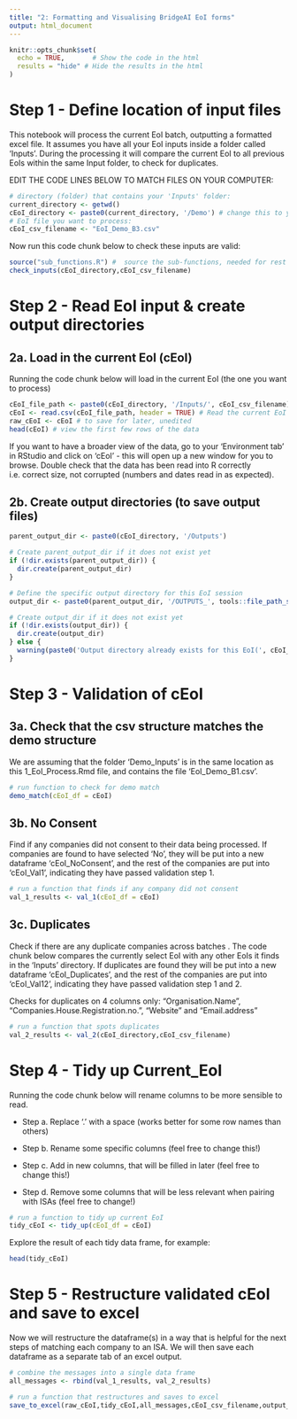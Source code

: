 ```yaml
---
title: "2: Formatting and Visualising BridgeAI EoI forms"
output: html_document
---
```


```r
knitr::opts_chunk$set(
  echo = TRUE,       # Show the code in the html
  results = "hide" # Hide the results in the html
)
```

# Step 1 - Define location of input files

This notebook will process the current EoI batch, outputting a formatted excel file. It assumes you have all your EoI inputs inside a folder called 'Inputs'. During the processing it will compare the current EoI to all previous EoIs within the same Input folder, to check for duplicates.

EDIT THE CODE LINES BELOW TO MATCH FILES ON YOUR COMPUTER:

```r
# directory (folder) that contains your 'Inputs' folder:
current_directory <- getwd()
cEoI_directory <- paste0(current_directory, '/Demo') # change this to your directory
# EoI file you want to process:
cEoI_csv_filename <- "EoI_Demo_B3.csv"
```

Now run this code chunk below to check these inputs are valid:

```r
source("sub_functions.R") #  source the sub-functions, needed for rest of this notebook
check_inputs(cEoI_directory,cEoI_csv_filename)
```

# Step 2 - Read EoI input & create output directories

## 2a. Load in the current EoI (cEoI)

Running the code chunk below will load in the current EoI (the one you want to process)

```r
cEoI_file_path <- paste0(cEoI_directory, '/Inputs/', cEoI_csv_filename) 
cEoI <- read.csv(cEoI_file_path, header = TRUE) # Read the current EoI CSV file into R
raw_cEoI <- cEoI # to save for later, unedited
head(cEoI) # view the first few rows of the data
```

If you want to have a broader view of the data, go to your 'Environment tab' in RStudio and click on 'cEoI' - this will open up a new window for you to browse. Double check that the data has been read into R correctly i.e. correct size, not corrupted (numbers and dates read in as expected).

## 2b. Create output directories (to save output files)

```r

parent_output_dir <- paste0(cEoI_directory, '/Outputs') 

# Create parent_output_dir if it does not exist yet
if (!dir.exists(parent_output_dir)) { 
  dir.create(parent_output_dir)
}

# Define the specific output directory for this EoI session
output_dir <- paste0(parent_output_dir, '/OUTPUTS_', tools::file_path_sans_ext(basename(cEoI_csv_filename)))

# Create output_dir if it does not exist yet
if (!dir.exists(output_dir)) {
  dir.create(output_dir)
} else {
  warning(paste0('Output directory already exists for this EoI(', cEoI_csv_filename, '). Running the rest of the code may mean previously created files get overwritten.'))
}
```

# Step 3 - Validation of cEoI

## 3a. Check that the csv structure matches the demo structure

We are assuming that the folder 'Demo_Inputs' is in the same location as this 1_EoI_Process.Rmd file, and contains the file 'EoI_Demo_B1.csv'.

```r
# run function to check for demo match
demo_match(cEoI_df = cEoI)
```

## 3b. No Consent

Find if any companies did not consent to their data being processed. If companies are found to have selected 'No', they will be put into a new dataframe 'cEoI_NoConsent', and the rest of the companies are put into 'cEoI_Val1', indicating they have passed validation step 1.

```r
# run a function that finds if any company did not consent
val_1_results <- val_1(cEoI_df = cEoI)
```

## 3c. Duplicates

Check if there are any duplicate companies across batches . The code chunk below compares the currently select EoI with any other EoIs it finds in the 'Inputs' directory. If duplicates are found they will be put into a new dataframe 'cEoI_Duplicates', and the rest of the companies are put into 'cEoI_Val12', indicating they have passed validation step 1 and 2.

Checks for duplicates on 4 columns only: "Organisation.Name", "Companies.House.Registration.no.", "Website" and "Email.address"

```r
# run a function that spots duplicates
val_2_results <- val_2(cEoI_directory,cEoI_csv_filename)

```

# Step 4 - Tidy up Current_EoI

Running the code chunk below will rename columns to be more sensible to read.

-   Step a. Replace '.' with a space (works better for some row names than others)

-   Step b. Rename some specific columns (feel free to change this!)

-   Step c. Add in new columns, that will be filled in later (feel free to change this!)

-   Step d. Remove some columns that will be less relevant when pairing with ISAs (feel free to change!)

```r
# run a function to tidy up current EoI
tidy_cEoI <- tidy_up(cEoI_df = cEoI)
```

Explore the result of each tidy data frame, for example:

```r
head(tidy_cEoI)
```

# Step 5 - Restructure validated cEoI and save to excel

Now we will restructure the dataframe(s) in a way that is helpful for the next steps of matching each company to an ISA. We will then save each dataframe as a separate tab of an excel output.

```r
# combine the messages into a single data frame
all_messages <- rbind(val_1_results, val_2_results)

# run a function that restructures and saves to excel
save_to_excel(raw_cEoI,tidy_cEoI,all_messages,cEoI_csv_filename,output_dir)
```
